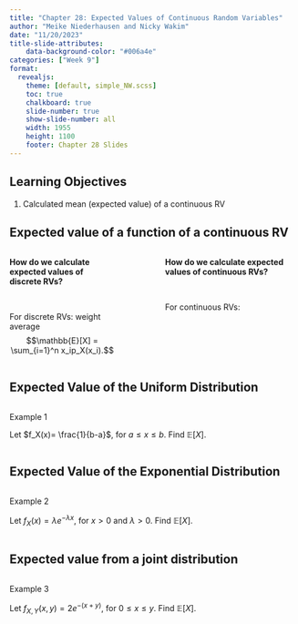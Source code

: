 ```yaml
---
title: "Chapter 28: Expected Values of Continuous Random Variables"
author: "Meike Niederhausen and Nicky Wakim"
date: "11/20/2023"
title-slide-attributes:
    data-background-color: "#006a4e"
categories: ["Week 9"]
format: 
  revealjs:
    theme: [default, simple_NW.scss]
    toc: true
    chalkboard: true
    slide-number: true
    show-slide-number: all
    width: 1955
    height: 1100
    footer: Chapter 28 Slides
---
```


## Learning Objectives

1. Calculated mean (expected value) of a continuous RV

## Expected value of a function of a continuous RV

::: columns
::: {.column width="40%"}
**How do we calculate expected values of discrete RVs?**

 
 
 
 

For discrete RVs: weight average
$$\mathbb{E}[X] = \sum_{i=1}^n x_ip_X(x_i).$$
:::

::: {.column width="10%"}
:::

::: {.column width="50%"}
**How do we calculate expected values of continuous RVs?**

 
 
 
 

For continuous RVs:
:::

:::

## Expected Value of the Uniform Distribution

::: columns
::: {.column width="30%"}
::: example
::: ex-title
Example 1
:::
::: ex-cont
Let $f_X(x)= \frac{1}{b-a}$, for $a \leq x \leq b$.
Find $\mathbb{E}[X]$.
:::
:::

:::
:::

## Expected Value of the Exponential Distribution

::: columns
::: {.column width="30%"}
::: example
::: ex-title
Example 2
:::
::: ex-cont
Let $f_X(x)= \lambda e^{-\lambda x}$, for $x > 0$ and
$\lambda> 0$. Find $\mathbb{E}[X]$.
:::
:::

:::
:::

## Expected value from a joint distribution

::: columns
::: {.column width="30%"}
::: example
::: ex-title
Example 3
:::
::: ex-cont
Let $f_{X,Y}(x,y)= 2e^{-(x+y)}$, for
$0 \leq x \leq y$. Find $\mathbb{E}[X]$.
:::
:::

:::
:::


